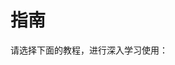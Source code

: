 
# 指南

请选择下面的教程，进行深入学习使用：

<Cards>
  <Card
    title="Loader →"
    href="/guide/loader"
  />
  <Card
    title="Config →"
    href="/guide/config"
  />
  <Card
    title="Server →"
    href="/guide/server"
  />
  <Card
    title="Client →"
    href="/guide/client"
  />
  <Card
    title="Metadata →"
    href="/guide/metadata"
  />
  <Card
    title="Stream →"
    href="/guide/stream"
  />
  <Card
    title="Status →"
    href="/guide/status"
  />
  <Card
    title="Error →"
    href="/guide/error"
  />
  <Card
    title="Context →"
    href="/guide/context"
  />
  <Card
    title="Middleware →"
    href="/guide/middleware"
  />
  <Card
    title="Proto →"
    href="/guide/proto"
  />
</Cards>
